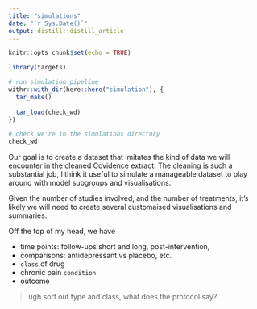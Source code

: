 ```yaml
---
title: "simulations"
date: "`r Sys.Date()`"
output: distill::distill_article
---
```


```r
knitr::opts_chunk$set(echo = TRUE)


```

```r
library(targets)
```


```r
# run simulation pipeline
withr::with_dir(here::here("simulation"), {
  tar_make()
  
  tar_load(check_wd)
})

```

```r
# check we're in the simulations directory
check_wd
```


Our goal is to create a dataset that imitates the kind of data we will encounter in the cleaned Covidence extract. The cleaning is such a substantial job, I think it useful to simulate a manageable dataset to play around with model subgroups and visualisations. 

Given the number of studies involved, and the number of treatments, it's likely we will need to create several customaised visualisations and summaries. 

Off the top of my head, we have

- time points: follow-ups short and long, post-intervention, 
- comparisons: antidepressant vs placebo, etc.
- `class` of drug
- chronic pain `condition`
- outcome

> ugh sort out type and class, what does the protocol say? 


```r




```






